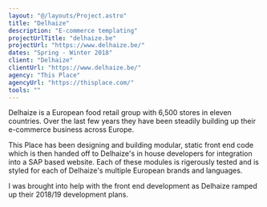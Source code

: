 ```yaml
---
layout: "@/layouts/Project.astro"
title: "Delhaize"
description: "E-commerce templating"
projectUrlTitle: "delhaize.be"
projectUrl: "https://www.delhaize.be/"
dates: "Spring - Winter 2018"
client: "Delhaize"
clientUrl: "https://www.delhaize.be/"
agency: "This Place"
agencyUrl: "https://thisplace.com/"
tools: ""
---
```


Delhaize is a European food retail group with 6,500 stores in eleven countries. Over the last few years they have been steadily building up their e-commerce business across Europe.

This Place has been designing and building modular, static front end code which is then handed off to Delhaize's in house developers for integration into a SAP based website. Each of these modules is rigerously tested and is styled for each of Delhaize's multiple European brands and languages.

I was brought into help with the front end development as Delhaize ramped up their 2018/19 development plans.
